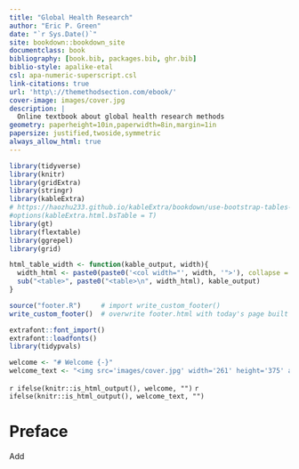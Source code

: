 ```yaml
--- 
title: "Global Health Research"
author: "Eric P. Green"
date: "`r Sys.Date()`"
site: bookdown::bookdown_site
documentclass: book
bibliography: [book.bib, packages.bib, ghr.bib]
biblio-style: apalike-etal
csl: apa-numeric-superscript.csl
link-citations: true
url: 'http\://themethodsection.com/ebook/'
cover-image: images/cover.jpg
description: |
  Online textbook about global health research methods
geometry: paperheight=10in,paperwidth=8in,margin=1in
papersize: justified,twoside,symmetric
always_allow_html: true
---
```


```r
library(tidyverse)
library(knitr)
library(gridExtra)
library(stringr)
library(kableExtra)
# https://haozhu233.github.io/kableExtra/bookdown/use-bootstrap-tables-in-gitbooks-epub.html
#options(kableExtra.html.bsTable = T)
library(gt)
library(flextable)
library(ggrepel)
library(grid)

html_table_width <- function(kable_output, width){
  width_html <- paste0(paste0('<col width="', width, '">'), collapse = "\n")
  sub("<table>", paste0("<table>\n", width_html), kable_output)
}

source("footer.R")     # import write_custom_footer()
write_custom_footer()  # overwrite footer.html with today's page built date

extrafont::font_import()
extrafont::loadfonts()
library(tidypvals)
```

<!-- Include welcome for html only -->

```r
welcome <- "# Welcome {-}"
welcome_text <- "<img src='images/cover.jpg' width='261' height='375' alt='Cover image' align='left' style='margin: 0 1em 1em 0' /> I'm working on a new version of this book for publication with CRC Press. New chapters will be released on a rolling basis. This work is shared under the [Creative Commons Attribution-NonCommercial-NoDerivatives 4.0 International License](https://creativecommons.org/licenses/by-nc-nd/4.0/). A big thanks to the creators of the [`bookdown`](https://github.com/rstudio/bookdown) and [`msmbstyle`](https://github.com/grimbough/msmbstyle) packages for R used to compile the web version of this book. The source code for this book is available on [Github](https://github.com/ericpgreen/ghr_book)."
```

`r ifelse(knitr::is_html_output(), welcome, "")`
`r ifelse(knitr::is_html_output(), welcome_text, "")`

# Preface{-}

Add
